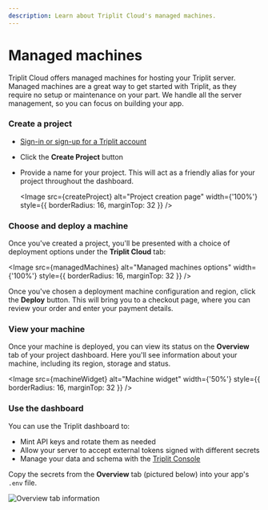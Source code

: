```yaml
---
description: Learn about Triplit Cloud's managed machines.
---
```



# Managed machines

Triplit Cloud offers managed machines for hosting your Triplit server. Managed machines are a great way to get started with Triplit, as they require no setup or maintenance on your part. We handle all the server management, so you can focus on building your app.

<Steps>

### Create a project

- [Sign-in or sign-up for a Triplit account](https://triplit.dev/dashboard)
- Click the **Create Project** button
- Provide a name for your project. This will act as a friendly alias for your project throughout the dashboard.

  <Image
    src={createProject}
    alt="Project creation page"
    width={'100%'}
    style={{ borderRadius: 16, marginTop: 32 }}
  />

### Choose and deploy a machine

Once you've created a project, you'll be presented with a choice of deployment options under the **Triplit Cloud** tab:

<Image
  src={managedMachines}
  alt="Managed machines options"
  width={'100%'}
  style={{ borderRadius: 16, marginTop: 32 }}
/>

Once you've chosen a deployment machine configuration and region, click the **Deploy** button. This will bring you to a checkout page, where you can review your order and enter your payment details.

### View your machine

Once your machine is deployed, you can view its status on the **Overview** tab of your project dashboard. Here you'll see information about your machine, including its region, storage and status.

<Image
  src={machineWidget}
  alt="Machine widget"
  width={'50%'}
  style={{ borderRadius: 16, marginTop: 32 }}
/>

### Use the dashboard

You can use the Triplit dashboard to:

- Mint API keys and rotate them as needed
- Allow your server to accept external tokens signed with different secrets
- Manage your data and schema with the [Triplit Console](/docs/triplit-cloud/triplit-console)

Copy the secrets from the **Overview** tab (pictured below) into your app's `.env` file.

![Overview tab information](/dashboard-screenshots/quickstart.png)

</Steps>
